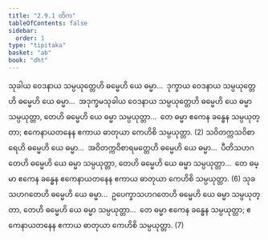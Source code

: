 ```yaml
---
title: "2.9.1 တိက"
tableOfContents: false
sidebar:
  order: 1
type: "tipitaka"
basket: "ab"
book: "dht"
---
```



<DynamicBreadcrumb />

<Division number="339" book="dht">

<Paragraph number="425" book="dht">
သုခါယ ဝေဒနာယ သမ္ပယုတ္တေဟိ ဓမ္မေဟိ ယေ ဓမ္မာ…  ဒုက္ခာယ ဝေဒနာယ သမ္ပယုတ္တေဟိ ဓမ္မေဟိ ယေ ဓမ္မာ…  အဒုက္ခမသုခါယ ဝေဒနာယ သမ္ပယုတ္တေဟိ ဓမ္မေဟိ ယေ ဓမ္မာ သမ္ပယုတ္တာ, တေဟိ ဓမ္မေဟိ ယေ ဓမ္မာ သမ္ပယုတ္တာ…  တေ ဓမ္မာ ဧကေန ခန္ဓေန သမ္ပယုတ္တာ; ဧကေနာယတနေန ဧကာယ ဓာတုယာ ကေဟိစိ သမ္ပယုတ္တာ. (2)
</Paragraph>

</Division>
<Division number="340" book="dht">

<Paragraph number="426" book="dht">
သဝိတက္ကသဝိစာရေဟိ ဓမ္မေဟိ ယေ ဓမ္မာ…  အဝိတက္ကဝိစာရမတ္တေဟိ ဓမ္မေဟိ ယေ ဓမ္မာ…  ပီတိသဟဂတေဟိ ဓမ္မေဟိ ယေ ဓမ္မာ သမ္ပယုတ္တာ, တေဟိ ဓမ္မေဟိ ယေ ဓမ္မာ သမ္ပယုတ္တာ…  တေ ဓမ္မာ ဧကေန ခန္ဓေန ဧကေနာယတနေန ဧကာယ ဓာတုယာ ကေဟိစိ သမ္ပယုတ္တာ. (6)
</Paragraph>

</Division>
<Division number="341" book="dht">

<Paragraph number="427" book="dht">
သုခသဟဂတေဟိ ဓမ္မေဟိ ယေ ဓမ္မာ…  ဥပေက္ခာသဟဂတေဟိ ဓမ္မေဟိ ယေ ဓမ္မာ သမ္ပယုတ္တာ, တေဟိ ဓမ္မေဟိ ယေ ဓမ္မာ သမ္ပယုတ္တာ…  တေ ဓမ္မာ ဧကေန ခန္ဓေန သမ္ပယုတ္တာ; ဧကေနာယတနေန ဧကာယ ဓာတုယာ ကေဟိစိ သမ္ပယုတ္တာ. (7)
</Paragraph>
</Division>